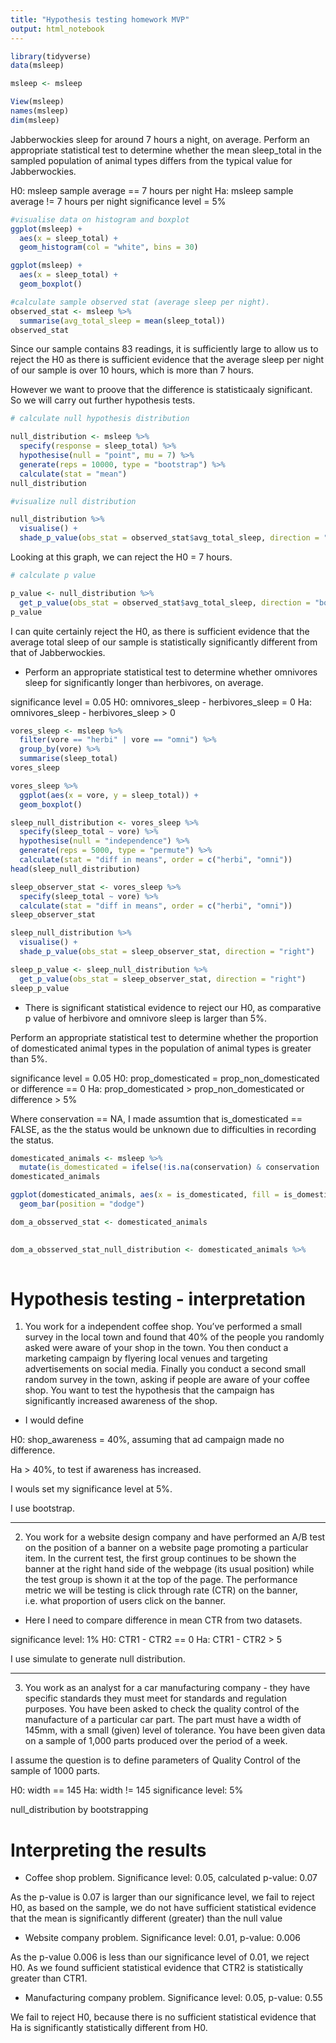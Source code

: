 ```yaml
---
title: "Hypothesis testing homework MVP"
output: html_notebook
---
```


```r
library(tidyverse)
data(msleep)
```
```r
msleep <- msleep
```
```r
View(msleep)
names(msleep)
dim(msleep)
```
Jabberwockies sleep for around 7 hours a night, on average. Perform an appropriate statistical test to determine whether the mean sleep_total in the sampled population of animal types differs from the typical value for Jabberwockies.


H0: msleep sample average == 7 hours per night
Ha: msleep sample average != 7 hours per night
significance level = 5%

```r
#visualise data on histogram and boxplot
ggplot(msleep) +
  aes(x = sleep_total) + 
  geom_histogram(col = "white", bins = 30)

ggplot(msleep) +
  aes(x = sleep_total) + 
  geom_boxplot()

#calculate sample observed stat (average sleep per night).
observed_stat <- msleep %>%
  summarise(avg_total_sleep = mean(sleep_total))
observed_stat
```

Since our sample contains 83 readings, it is sufficiently large to allow us to reject the H0 as there is sufficient evidence that the average sleep per night of our sample is over 10 hours, which is more than 7 hours. 

However we want to proove that the difference is statisticaaly significant. So we will carry out further hypothesis tests. 

```r
# calculate null hypothesis distribution

null_distribution <- msleep %>%
  specify(response = sleep_total) %>%
  hypothesise(null = "point", mu = 7) %>%
  generate(reps = 10000, type = "bootstrap") %>%
  calculate(stat = "mean")
null_distribution
```
```r
#visualize null distribution

null_distribution %>%
  visualise() + 
  shade_p_value(obs_stat = observed_stat$avg_total_sleep, direction = "both")
```
Looking at this graph, we can reject the H0 = 7 hours. 

```r
# calculate p value

p_value <- null_distribution %>%
  get_p_value(obs_stat = observed_stat$avg_total_sleep, direction = "both")
p_value
```
I can quite certainly reject the H0, as there is sufficient evidence that the average total sleep of our sample is statistically significantly different from that of Jabberwockies.



* Perform an appropriate statistical test to determine whether omnivores sleep for significantly longer than herbivores, on average.

significance level = 0.05
H0: omnivores_sleep - herbivores_sleep = 0
Ha: omnivores_sleep - herbivores_sleep > 0

```r
vores_sleep <- msleep %>%
  filter(vore == "herbi" | vore == "omni") %>%
  group_by(vore) %>%
  summarise(sleep_total)
vores_sleep
```
```r
vores_sleep %>%
  ggplot(aes(x = vore, y = sleep_total)) +
  geom_boxplot()
```
```r
sleep_null_distribution <- vores_sleep %>%
  specify(sleep_total ~ vore) %>%
  hypothesise(null = "independence") %>%
  generate(reps = 5000, type = "permute") %>%
  calculate(stat = "diff in means", order = c("herbi", "omni"))
head(sleep_null_distribution)
```
```r
sleep_observer_stat <- vores_sleep %>%
  specify(sleep_total ~ vore) %>%
  calculate(stat = "diff in means", order = c("herbi", "omni"))
sleep_observer_stat
```
```r
sleep_null_distribution %>%
  visualise() + 
  shade_p_value(obs_stat = sleep_observer_stat, direction = "right")
```
```r
sleep_p_value <- sleep_null_distribution %>%
  get_p_value(obs_stat = sleep_observer_stat, direction = "right")
sleep_p_value
```
* There is significant statistical evidence to reject our H0, as comparative p value of herbivore and omnivore sleep is larger than 5%.


Perform an appropriate statistical test to determine whether the proportion of domesticated animal types in the population of animal types is greater than 5%.

significance level = 0.05
H0: prop_domesticated = prop_non_domesticated or difference == 0
Ha: prop_domesticated > prop_non_domesticated or difference > 5%

Where conservation == NA, I made assumtion that is_domesticated == FALSE, as the the status would be unknown due to difficulties in recording the status. 

```r
domesticated_animals <- msleep %>%
  mutate(is_domesticated = ifelse(!is.na(conservation) & conservation != "domesticated", FALSE, TRUE))
domesticated_animals
```
```r
ggplot(domesticated_animals, aes(x = is_domesticated, fill = is_domesticated)) +
  geom_bar(position = "dodge")
```
```r
dom_a_obsserved_stat <- domesticated_animals
 
```
```r
dom_a_obsserved_stat_null_distribution <- domesticated_animals %>%
  
```

# Hypothesis testing - interpretation

1. You work for a independent coffee shop. You’ve performed a small survey in the local town and found that 40% of the people you randomly asked were aware of your shop in the town. You then conduct a marketing campaign by flyering local venues and targeting advertisements on social media. Finally you conduct a second small random survey in the town, asking if people are aware of your coffee shop. You want to test the hypothesis that the campaign has significantly increased awareness of the shop.

* I would define 

H0: shop_awareness = 40%, assuming that ad campaign made no difference. 

Ha > 40%, to test if awareness has increased. 

I wouls set my significance level at 5%. 

I use bootstrap. 

------------------

2. You work for a website design company and have performed an A/B test on the position of a banner on a website page promoting a particular item.
In the current test, the first group continues to be shown the banner at the right hand side of the webpage (its usual position) while the test group is shown it at the top of the page. The performance metric we will be testing is click through rate (CTR) on the banner, i.e. what proportion of users click on the banner. 

* Here I need to compare difference in mean CTR from two datasets.

significance level: 1%
H0: CTR1 - CTR2 == 0
Ha: CTR1 - CTR2 > 5

I use simulate to generate null distribution.

--------

3. You work as an analyst for a car manufacturing company - they have specific standards they must meet for standards and regulation purposes. You have been asked to check the quality control of the manufacture of a particular car part. The part must have a width of 145mm, with a small (given) level of tolerance. You have been given data on a sample of 1,000 parts produced over the period of a week.

I assume the question is to define parameters of Quality Control of the sample of 1000 parts. 

H0: width == 145
Ha: width != 145
significance level: 5%

null_distribution by bootstrapping

# Interpreting the results

* Coffee shop problem. Significance level: 0.05, calculated p-value: 0.07 

As the p-value is 0.07 is larger than our significance level, we fail to reject H0, as based on the sample, we do not have sufficient statistical evidence that the mean is significantly different (greater) than the null value

* Website company problem. Significance level: 0.01, p-value: 0.006 

As the p-value 0.006 is less than our significance level of 0.01, we reject H0. As we found sufficient statistical evidence that CTR2 is statistically greater than CTR1.

* Manufacturing company problem. Significance level: 0.05, p-value: 0.55

We fail to reject H0, because there is no sufficient statistical evidence that Ha is significantly statistically different from H0. 




